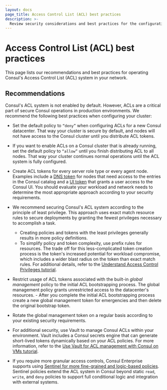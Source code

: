 ```yaml
---
layout: docs
page_title: Access Control List (ACL) best practices
description: >-
  Review security considerations and best practices for the configuration of the Access Control List (ACL) system in Consul.
---
```


# Access Control List (ACL) best practices

This page lists our recommendations and best practices for operating Consul's Access Control List (ACL) system in your network. 

## Recommendations

Consul's ACL system is not enabled by default. However, ACLs are a critical part of secure Consul operations in production environments. We recommend the following best practices when configuring your cluster:

- Set the default policy to `“deny”` when configuring ACLs for a new Consul datacenter. That way your cluster is secure by default, and nodes will not have access to the Consul cluster until you distribute ACL tokens.
- If you want to enable ACLs on a Consul cluster that is already running, set the default policy to `“allow”` until you finish distributing ACL to all nodes. That way your cluster continues normal operations until the ACL system is fully configured.

- Create ACL tokens for every server role type or every agent node. Examples include a [DNS token](/consul/docs/secure/acl/token/dns) for nodes that need access to the entries in the Consul catalog and a [UI token](/consul/docs/secure/acl/token/ui) that grants a user access to the Consul UI. You should evaluate your workload and network needs to determine the most appropriate approach according to your security requirements.

- We recommend securing Consul's ACL system according to the principle of least privilege. This approach uses exact match resource rules to secure deployments by granting the fewest privileges necessary to accomplish a task. 
  - Creating policies and tokens with the least privileges generally results in more policy definitions. 
  - To simplify policy and token complexity, use prefix rules for resources. The trade off for this less-complicated token creation process is the token's increased potential for workload compromise, which includes a wider blast radius on the token than exact match rules. For additional details, refer to the [Understand Access Control Privileges tutorial](/consul/tutorials/security/access-control-manage-policies).

- Restrict usage of ACL tokens associated with the built-in _global management_ policy to the initial ACL bootstrapping process. The global management policy grants unrestricted access to the datacenter's resources. - After you complete the initial ACL bootstrapping process create a new global management token for emergencies and then delete the original bootstrap token. 
- Rotate the global management token on a regular basis according to your existing security requirements.

- For additional security, use Vault to manage Consul ACLs within your environment. Vault includes a Consul secrets engine that can generate short-lived tokens dynamically based on your ACL policies. For more information, refer to the [Use Vault for ACL management with Consul on VMs tutorial](/consul/tutorials/vault-secure/vault-consul-secrets).

- If you require more granular access controls, Consul Enterprise supports using [Sentinel for more fine-grained and logic-based policies](/sentinel). Sentinel policies extend the ACL system in Consul beyond static `read`, `write`, and `deny` policies to support full conditional logic and integration with external systems.
